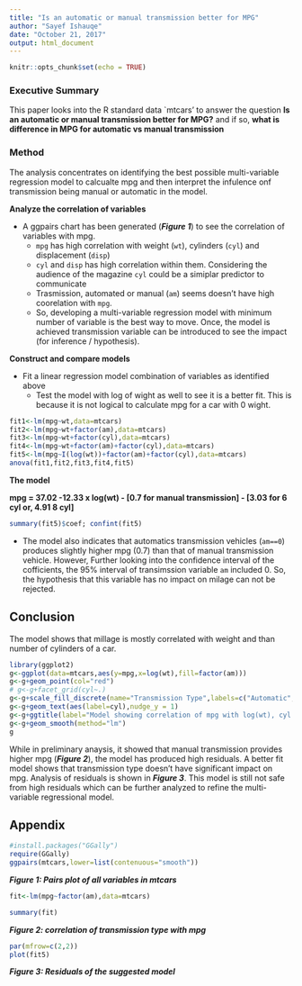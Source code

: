```yaml
---
title: "Is an automatic or manual transmission better for MPG"
author: "Sayef Ishauqe"
date: "October 21, 2017"
output: html_document
---
```


```r
knitr::opts_chunk$set(echo = TRUE)
```

### Executive Summary

This paper looks into the R standard data `mtcars' to answer the question 
**Is an automatic or manual transmission better for MPG?** and if so, 
**what is difference in MPG for automatic vs manual transmission**

### Method

The analysis concentrates on identifying the best possible multi-variable regression 
model to calcualte mpg and then interpret the infulence onf transmission being
manual or automatic in the model.

**Analyze the correlation of variables**

* A ggpairs chart has been generated (***Figure 1***) to see the correlation of 
variables with mpg.
     - `mpg` has high correlation with weight (`wt`), cylinders (`cyl`) and displacement (`disp`)
     - `cyl` and `disp` has high correlation within them. Considering the audience of the magazine `cyl` could be a simiplar predictor to communicate
     - Trasmission, automated or manual (`am`) seems doesn't have high coorelation with `mpg`. 
     - So, developing a multi-variable regression model with minimum number of variable is the best way to move. Once, the model is achieved transmission variable can be introduced to see the impact (for inference / hypothesis).

**Construct and compare models**

* Fit a linear regression model combination of variables as identified above
     - Test the model with log of wight as well to see it is a better fit. This 
     is because it is not logical to calculate mpg for a car with 0 wight.
     
```r
fit1<-lm(mpg~wt,data=mtcars)
fit2<-lm(mpg~wt+factor(am),data=mtcars)
fit3<-lm(mpg~wt+factor(cyl),data=mtcars)
fit4<-lm(mpg~wt+factor(am)+factor(cyl),data=mtcars)
fit5<-lm(mpg~I(log(wt))+factor(am)+factor(cyl),data=mtcars)
anova(fit1,fit2,fit3,fit4,fit5)
```

**The model**

**mpg =   37.02 -12.33 x log(wt) 
     - [0.7 for manual transmission] 
     - [3.03 for 6 cyl or, 4.91 8 cyl]**

```r
summary(fit5)$coef; confint(fit5)
```

* The model also indicates that automatics transmission vehicles (`am==0`) 
produces slightly higher mpg (0.7) than that of manual transmission vehicle.
However, Further looking into the confidence interval of the cofficients, the 
95% interval of transimssion variable `am` included 0. So, the hypothesis that 
this variable has no impact on milage can not be rejected.


## Conclusion
The model shows that millage is mostly correlated with weight and than number of 
cylinders of a car. 

```r
library(ggplot2)
g<-ggplot(data=mtcars,aes(y=mpg,x=log(wt),fill=factor(am)))
g<-g+geom_point(col="red")
# g<-g+facet_grid(cyl~.)
g<-g+scale_fill_discrete(name="Transmission Type",labels=c("Automatic","Manual"))
g<-g+geom_text(aes(label=cyl),nudge_y = 1)
g<-g+ggtitle(label="Model showing correlation of mpg with log(wt), cyl & transmission type")
g<-g+geom_smooth(method="lm")
g
```

While in preliminary anaysis, it showed that manual transmission
provides higher mpg (***Figure 2***), the model has produced high residuals. 
A better fit model shows that transmission type doesn't have significant impact on 
mpg. Analysis of residuals is shown in ***Figure 3***. This model is still not safe
from high residuals which can be further analyzed to refine the multi-variable 
regressional model.


## Appendix

```r
#install.packages("GGally")
require(GGally)
ggpairs(mtcars,lower=list(contenuous="smooth"))
```
***Figure 1: Pairs plot of all variables in mtcars***

```r
fit<-lm(mpg~factor(am),data=mtcars)

summary(fit)

```
***Figure 2: correlation of transmission type with mpg***

```r
par(mfrow=c(2,2))
plot(fit5)
```
***Figure 3: Residuals of the suggested model***

